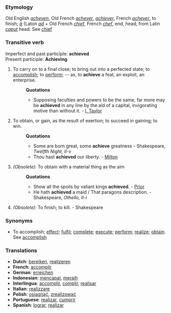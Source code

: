 ===Etymology===
Old English ''[[acheven]]'', Old French ''[[achever]]'', ''[[achiever]]'', French ''[[achever]]'', to finish; ''[[à]]'' (Laton ''[[ad]]'' + Old French ''[[chief]]'', French ''[[chef]]'', end, head, from Latin ''[[caput]]'' head. See [[chief]]
===Transitive verb===
Imperfect and past participle: '''achieved''' <br>
Present participle: '''Achieving'''
#To carry on to a final close; to bring out into a perfected state; to [[accomplish]]; to [[perform]]; -- as, to '''achieve''' a feat, an exploit, an enterprise.
#:'''Quotations'''
#:*Supposing faculties and powers to be the same, far more may be '''achieved''' in any line by the aid of a capital, invigorating motive than without it. - [[I. Taylor]]
#To obtain, or gain, as the result of exertion; to succeed in gaining; to win.
#:'''Quotations'''
#:*Some are born great, some '''achieve''' greatness - Shakespeare, ''Twelfth Night, II-v''
#:*Thou hast '''achieved''' our liberty. - [[Milton]]
#''(Obsolete):'' To obtain with a material thing as the aim
#:'''Quotations'''
#:*Show all the spoils by valiant kings '''achieved'''. - [[Prior]]
#:*He hath '''achieved''' a maid / That paragons description. - Shakespeare, ''Othello, II-i''
#''(Obsolete):'' To finish; to kill. - Shakespeare
===Synonyms===
*To accomplish; [[effect]]; [[fulfil]]; [[complete]]; [[execute]]; [[perform]]; [[realize]]; [[obtain]]. See [[accomplish]]

=== Translations ===
*'''Dutch''': [[bereiken]], [[realizeren]]
*'''French''': [[accomplir]] 
*'''German''': [[erreichen]] 
*'''Indonesian''': [[capai|mencapai]], [[raih|meraih]]
*'''Interlingua''': [[accomplir]], [[complir]], [[realisar]] 
*'''Italian''': [[realizzare]] 
*'''Polish''': [[osiągnąć]], [[zrealizować]]
*'''Portuguese''': [[realizar]], [[cumprir]]
*'''Spanish''': [[lograr]], [[realizar]]